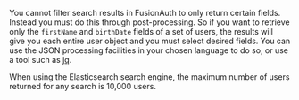 You cannot filter search results in FusionAuth to only return certain fields. Instead you must do this through post-processing. So if you want to retrieve only the `firstName` and `birthDate` fields of a set of users, the results will give you each entire user object and you must select desired fields. You can use the JSON processing facilities in your chosen language to do so, or use a tool such as [jq](https://stedolan.github.io/jq/).

When using the Elasticsearch search engine, the maximum number of users returned for any search is 10,000 users.
